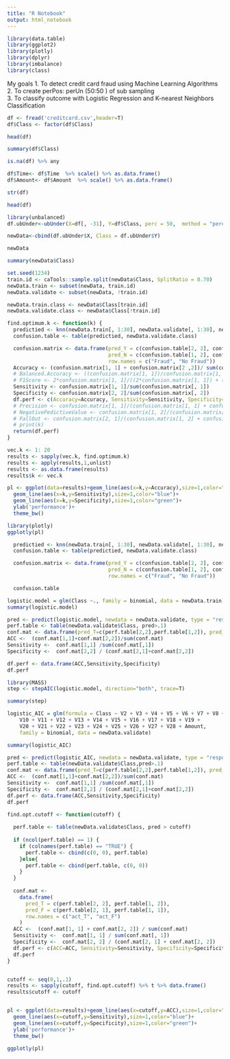 ---
title: "R Notebook"
output: html_notebook
---
 

```{r}
library(data.table)
library(ggplot2)
library(plotly)
library(dplyr)
library(imbalance)
library(class)
```
My goals
1. To detect credit card fraud using Machine Learning Algorithms
2. To create perPos: perUn (50:50 ) of sub sampling  
3. To classify outcome with Logistic Regression and K-nearest Neighbors Classification

```{r}
df <- fread('creditcard.csv',header=T)
df$Class <- factor(df$Class)

```
```{r}
head(df)
```
```{r}
summary(df$Class)
```
```{r}
is.na(df) %>% any
```
```{r}
df$Time<- df$Time  %>% scale() %>% as.data.frame()
df$Amount<- df$Amount  %>% scale() %>% as.data.frame()
```
```{r}
str(df)
```
```{r}
head(df)
```
```{r}
library(unbalanced)
df.ubUnder<-ubUnder(X=df[, -31], Y=df$Class, perc = 50,  method = "percPos")
```
```{r}
newData<-cbind(df.ubUnder$X, Class = df.ubUnder$Y)
```
```{r}
newData
```
```{r}
summary(newData$Class)
```
```{r}
set.seed(1234)
train.id <- caTools::sample.split(newData$Class, SplitRatio = 0.70)
newData.train <- subset(newData, train.id)
newData.validate <- subset(newData, !train.id)

newData.train.class <- newData$Class[train.id]
newData.validate.class <- newData$Class[!train.id]
```
```{r}

find.optimum.k <- function(k) {
  predictied <- knn(newData.train[, 1:30], newData.validate[, 1:30], newData.train.class, k = k)
  confusion.table <- table(predictied, newData.validate.class)

  confusion.matrix <- data.frame(pred_Y = c(confusion.table[2, 2], confusion.table[2, 1]),
                                 pred_N = c(confusion.table[1, 2], confusion.table[1, 1]),
                                 row.names = c("Fraud", "No Fraud"))
  Accuracy <- (confusion.matrix[1, 1] + confusion.matrix[2 ,2])/ sum(confusion.matrix)
  # Balanced.Accuracy <- ((confusion.matrix[1, 1])/confusion.matrix[1, 1] + confusion.matrix[2, 1]) + ((confusion.matrix[2, 2])/confusion.matrix[1, 2] + confusion.matrix[2, 2]))/2
  # F1Score <- 2*confusion.matrix[1, 1]/((2*confusion.matrix[1, 1]) + (confusion.matrix[2, 1]) + (confusion.matrix[1, 2]))
  Sensitivity <- confusion.matrix[1, 1]/sum(confusion.matrix[, 1])
  Specificity <- confusion.matrix[2, 2]/sum(confusion.matrix[, 2])
  df.perf <- c(Accuracy=Accuracy, Sensitivity=Sensitivity, Specificity=Specificity)
  # Precision <- confusion.matrix[1, 1]/(confusion.matrix[1, 1] + confusion.matrix[2, 1])
  # NegativePedictiveValue <- confusion.matrix[1, 2]/(confusion.matrix[1, 2] + confusion.matrix[2, 2])
  # FallOut <- confusion.matrix[2, 1]/(confusion.matrix[1, 2] + confusion.matrix[2, 2])
  # print(k)
  return(df.perf)
}
```
```{r}
vec.k <- 1: 20
results <- sapply(vec.k, find.optimum.k)
results <- apply(results,1,unlist)
results <- as.data.frame(results)
results$k <- vec.k

pl <- ggplot(data=results)+geom_line(aes(x=k,y=Accuracy),size=1,color="red")+
  geom_line(aes(x=k,y=Sensitivity),size=1,color="blue")+
  geom_line(aes(x=k,y=Specificity),size=1,color="green")+
  ylab('performance')+
  theme_bw()
```
```{r}
library(plotly)
ggplotly(pl)
```
```{r echo=FALSE}
  predictied <- knn(newData.train[, 1:30], newData.validate[, 1:30], newData.train.class, k = 1)
  confusion.table <- table(predictied, newData.validate.class)

  confusion.matrix <- data.frame(pred_Y = c(confusion.table[2, 2], confusion.table[2, 1]),
                                 pred_N = c(confusion.table[1, 2], confusion.table[1, 1]),
                                 row.names = c("Fraud", "No Fraud"))
```
```{r echo=FALSE}
  confusion.table 
```
```{r}
logistic.model = glm(Class ~., family = binomial, data = newData.train)
summary(logistic.model)
```
```{r}
pred <- predict(logistic.model, newdata = newData.validate, type = "response")
perf.table <- table(newData.validate$Class, pred>.1) 
conf.mat <- data.frame(pred_T=c(perf.table[2,2],perf.table[1,2]), pred_F=c(perf.table[2,1],perf.table[1,1]), row.names = c("act_T","act_F"))
ACC <-  (conf.mat[1,1]+conf.mat[2,2])/sum(conf.mat)
Sensitivity <-  conf.mat[1,1] /sum(conf.mat[,1])
Specificity <-  conf.mat[2,2] / (conf.mat[2,1]+conf.mat[2,2])

df.perf <- data.frame(ACC,Sensitivity,Specificity)
df.perf 
```
```{r}
library(MASS)
step <- stepAIC(logistic.model, direction="both", trace=T)
```
```{r}
summary(step)
```
```{r}
logistic_AIC = glm(formula = Class ~ V2 + V3 + V4 + V5 + V6 + V7 + V8 + V9 + 
    V10 + V11 + V12 + V13 + V14 + V15 + V16 + V17 + V18 + V19 + 
    V20 + V21 + V22 + V23 + V24 + V25 + V26 + V27 + V28 + Amount,
    family = binomial, data = newData.validate)

summary(logistic_AIC)
```
```{r}
pred <- predict(logistic_AIC, newdata = newData.validate, type = "response")
perf.table <- table(newData.validate$Class,pred>.1) 
conf.mat <- data.frame(pred_T=c(perf.table[2,2],perf.table[1,2]), pred_F=c(perf.table[2,1],perf.table[1,1]), row.names = c("act_T","act_F"))
ACC <-  (conf.mat[1,1]+conf.mat[2,2])/sum(conf.mat)
Sensitivity <-  conf.mat[1,1] /sum(conf.mat[,1])
Specificity <-  conf.mat[2,2] / (conf.mat[2,1]+conf.mat[2,2])
df.perf <- data.frame(ACC,Sensitivity,Specificity)
df.perf 
```
```{r}
find.opt.cutoff <- function(cutoff) {
  
  perf.table <- table(newData.validate$Class, pred > cutoff)
  
  if (ncol(perf.table) == 1) {
    if (colnames(perf.table) == "TRUE") {
      perf.table <- cbind(c(0, 0), perf.table)
    }else{
      perf.table <- cbind(perf.table, c(0, 0))
    }
  }
  
  conf.mat <-
    data.frame(
      pred_T = c(perf.table[2, 2], perf.table[1, 2]),
      pred_F = c(perf.table[2, 1], perf.table[1, 1]),
      row.names = c("act_T", "act_F")
    )
  ACC <-  (conf.mat[1, 1] + conf.mat[2, 2]) / sum(conf.mat)
  Sensitivity <-  conf.mat[1, 1] / sum(conf.mat[, 1])
  Specificity <-  conf.mat[2, 2] / (conf.mat[2, 1] + conf.mat[2, 2])
  df.perf <- c(ACC=ACC, Sensitivity=Sensitivity, Specificity=Specificity)
  df.perf
}


cutoff <- seq(0,1,.1)
results <- sapply(cutoff, find.opt.cutoff) %>% t %>% data.frame()
results$cutoff <- cutoff


pl <- ggplot(data=results)+geom_line(aes(x=cutoff,y=ACC),size=1,color="red")+
  geom_line(aes(x=cutoff,y=Sensitivity),size=1,color="blue")+
  geom_line(aes(x=cutoff,y=Specificity),size=1,color="green")+
  ylab('performance')+
  theme_bw()

ggplotly(pl)
```
